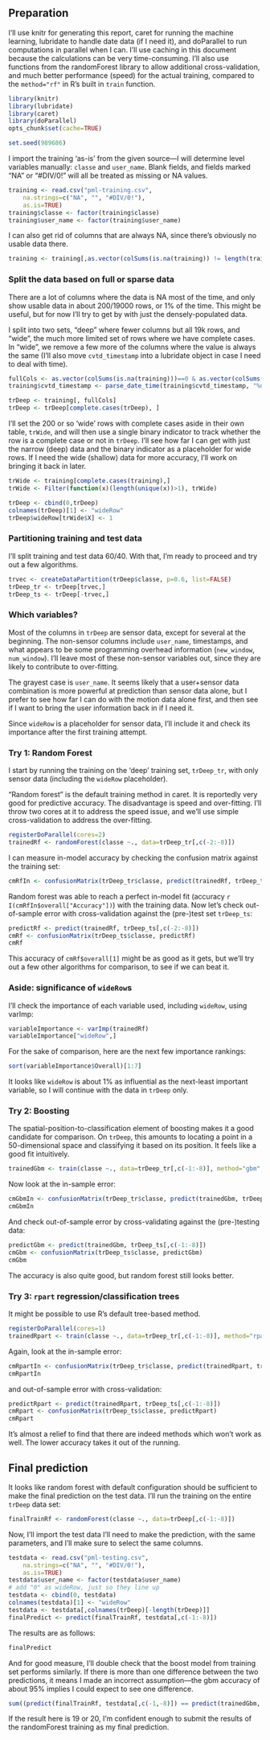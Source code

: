 ## Preparation

I'll use knitr for generating this report, caret for running the machine learning, lubridate to handle date data (if I need it), and doParallel to run computations in parallel when I can. I'll use caching in this document because the calculations can be very time-consuming. I'll also use functions from the randomForest library to allow additional cross-validation, and much better performance (speed) for the actual training, compared to the `method="rf"` in R's built in `train` function.

```r
library(knitr)
library(lubridate)
library(caret)
library(doParallel)
opts_chunk$set(cache=TRUE)

set.seed(989686)
```

I import the training 'as-is' from the given source---I will determine level variables manually: `classe` and `user_name`. Blank fields, and fields marked "NA" or "#DIV/0!" will all be treated as missing or NA values.

```r
training <- read.csv("pml-training.csv",
    na.strings=c("NA", "", "#DIV/0!"),
    as.is=TRUE)
training$classe <- factor(training$classe)
training$user_name <- factor(training$user_name)
```

I can also get rid of columns that are always NA, since there's obviously no usable data there.

```r
training <- training[,as.vector(colSums(is.na(training)) != length(training$X))]
```

### Split the data based on full or sparse data

There are a lot of columns where the data is NA most of the time, and only show usable data in about 200/19000 rows, or 1% of the time. This might be useful, but for now I'll try to get by with just the densely-populated data.

I split into two sets, "deep" where fewer columns but all 19k rows, and "wide", the much more limited set of rows where we have complete cases. In "wide", we remove a few more of the columns where the value is always the same (I'll also move `cvtd_timestamp` into a lubridate object in case I need to deal with time).

```r
fullCols <- as.vector(colSums(is.na(training)))==0 & as.vector(colSums(training==""))==0
training$cvtd_timestamp <- parse_date_time(training$cvtd_timestamp, "%d/%m/%Y %H:%M")

trDeep <- training[, fullCols]
trDeep <- trDeep[complete.cases(trDeep), ]
```

I'll set the 200 or so 'wide' rows with complete cases aside in their own table, `trWide`, and will then use a single binary indicator to track whether the row is a complete case or not in `trDeep`. I'll see how far I can get with just the narrow (deep) data and the binary indicator as a placeholder for wide rows. If I need the wide (shallow) data for more accuracy, I'll work on bringing it back in later.

```r
trWide <- training[complete.cases(training),]
trWide <- Filter(function(x)(length(unique(x))>1), trWide)

trDeep <- cbind(0,trDeep)
colnames(trDeep)[1] <- "wideRow"
trDeep$wideRow[trWide$X] <- 1
```

### Partitioning training and test data

I'll split training and test data 60/40. With that, I'm ready to proceed and try out a few algorithms.

```r
trvec <- createDataPartition(trDeep$classe, p=0.6, list=FALSE)
trDeep_tr <- trDeep[trvec,]
trDeep_ts <- trDeep[-trvec,]
```

### Which variables?

Most of the columns in `trDeep` are sensor data, except for several at the beginning. The non-sensor columns include `user_name`, timestamps, and what appears to be some programming overhead information (`new_window`, `num_window`). I'll leave most of these non-sensor variables out, since they are likely to contribute to over-fitting.

The grayest case is `user_name`. It seems likely that a user$+$sensor data combination is more powerful at prediction than sensor data alone, but I prefer to see how far I can do with the motion data alone first, and then see if I want to bring the user information back in if I need it.

Since `wideRow` is a placeholder for sensor data, I'll include it and check its importance after the first training attempt.


### Try 1: Random Forest

I start by running the training on the 'deep' training set, `trDeep_tr`, with only sensor data (including the `wideRow` placeholder).

"Random forest" is the default training method in caret. It is reportedly very good for predictive accuracy. The disadvantage is speed and over-fitting. I'll throw two cores at it to address the speed issue, and we'll use simple cross-validation to address the over-fitting.

```r
registerDoParallel(cores=2)
trainedRf <- randomForest(classe ~., data=trDeep_tr[,c(-2:-8)])
```

I can measure in-model accuracy by checking the confusion matrix against the training set:

```r
cmRfIn <- confusionMatrix(trDeep_tr$classe, predict(trainedRf, trDeep_tr[,c(-2:-8)]))
```

Random forest was able to reach a perfect in-model fit (accuracy `r I(cmRfIn$overall["Accuracy"])`) with the training data. Now let's check out-of-sample error with cross-validation against the (pre-)test set `trDeep_ts`:

```r
predictRf <- predict(trainedRf, trDeep_ts[,c(-2:-8)])
cmRf <- confusionMatrix(trDeep_ts$classe, predictRf)
cmRf
```

This accuracy of `cmRf$overall[1]` might be as good as it gets, but we'll try out a few other algorithms for comparison, to see if we can beat it.

### Aside: significance of `wideRow`s

I'll check the importance of each variable used, including `wideRow`, using varImp:

```r
variableImportance <- varImp(trainedRf)
variableImportance["wideRow",]
```

For the sake of comparison, here are the next few importance rankings:

```r
sort(variableImportance$Overall)[1:7]
```

It looks like `wideRow` is about 1% as influential as the next-least important variable, so I will continue with the data in `trDeep` only.

### Try 2: Boosting

The spatial-position-to-classification element of boosting makes it a good candidate for comparison. On `trDeep`, this amounts to locating a point in a 50-dimensional space and classifying it based on its position. It feels like a good fit intuitively.

```r
trainedGbm <- train(classe ~., data=trDeep_tr[,c(-1:-8)], method="gbm", verbose=FALSE)
```

Now look at the in-sample error:

```r
cmGbmIn <- confusionMatrix(trDeep_tr$classe, predict(trainedGbm, trDeep_tr[,c(-2:-8)]))
cmGbmIn
```


And check out-of-sample error by cross-validating against the (pre-)testing data:

```r
predictGbm <- predict(trainedGbm, trDeep_ts[,c(-1:-8)])
cmGbm <- confusionMatrix(trDeep_ts$classe, predictGbm)
cmGbm
```

The accuracy is also quite good, but random forest still looks better.


### Try 3: `rpart` regression/classification trees

It might be possible to use R's default tree-based method.

```r
registerDoParallel(cores=1)
trainedRpart <- train(classe ~., data=trDeep_tr[,c(-1:-8)], method="rpart")
```

Again, look at the in-sample error:

```r
cmRpartIn <- confusionMatrix(trDeep_tr$classe, predict(trainedRpart, trDeep_tr[,c(-2:-8)]))
cmRpartIn
```

and out-of-sample error with cross-validation:

```r
predictRpart <- predict(trainedRpart, trDeep_ts[,c(-1:-8)])
cmRpart <- confusionMatrix(trDeep_ts$classe, predictRpart)
cmRpart
```

It's almost a relief to find that there are indeed methods which won't work as well. The lower accuracy takes it out of the running.


## Final prediction

It looks like random forest with default configuration should be sufficient to make the final prediction on the test data. I'll run the training on the entire `trDeep` data set:

```r
finalTrainRf <- randomForest(classe ~., data=trDeep[,c(-1:-8)])
```

Now, I'll import the test data I'll need to make the prediction, with the same parameters, and I'll make sure to select the same columns.

```r
testdata <- read.csv("pml-testing.csv",
    na.strings=c("NA", "", "#DIV/0!"),
    as.is=TRUE)
testdata$user_name <- factor(testdata$user_name)
# add "0" as wideRow, just so they line up
testdata <- cbind(0, testdata)
colnames(testdata)[1] <- "wideRow"
testdata <- testdata[,colnames(trDeep)[-length(trDeep)]]
finalPredict <- predict(finalTrainRf, testdata[,c(-1:-8)])
```

The results are as follows:

```r
finalPredict
```

And for good measure, I'll double check that the boost model from training set performs similarly. If there is more than one difference between the two predictions, it means I made an incorrect assumption---the gbm accuracy of about 95% implies I could expect to see one difference.

```r
sum((predict(finalTrainRf, testdata[,c(-1,-8)]) == predict(trainedGbm, testdata[,c(-2:-8)])))
```

If the result here is 19 or 20, I'm confident enough to submit the results of the randomForest training as my final prediction.

